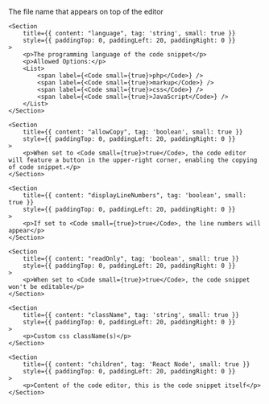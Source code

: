 
<PackageInstallGuide packageName="@wpmudev/sui-code-editor" />

<Section title="Props" border={true}>
    <Section
    	title={{ content: "filename", tag: 'string', small: true }}
    	style={{ paddingTop: 0, paddingLeft: 20, paddingRight: 0 }}
    >
    	<p>The file name that appears on top of the editor</p>
    </Section>

    <Section
    	title={{ content: "language", tag: 'string', small: true }}
    	style={{ paddingTop: 0, paddingLeft: 20, paddingRight: 0 }}
    >
    	<p>The programming language of the code snippet</p>
    	<p>Allowed Options:</p>
    	<List>
    		<span label={<Code small={true}>php</Code>} />
    		<span label={<Code small={true}>markup</Code>} />
    		<span label={<Code small={true}>css</Code>} />
    		<span label={<Code small={true}>JavaScript</Code>} />
    	</List>
    </Section>

    <Section
    	title={{ content: "allowCopy", tag: 'boolean', small: true }}
    	style={{ paddingTop: 0, paddingLeft: 20, paddingRight: 0 }}
    >
    	<p>When set to <Code small={true}>true</Code>, the code editor will feature a button in the upper-right corner, enabling the copying of code snippet.</p>
    </Section>

    <Section
    	title={{ content: "displayLineNumbers", tag: 'boolean', small: true }}
    	style={{ paddingTop: 0, paddingLeft: 20, paddingRight: 0 }}
    >
    	<p>If set to <Code small={true}>true</Code>, the line numbers will appear</p>
    </Section>

    <Section
    	title={{ content: "readOnly", tag: 'boolean', small: true }}
    	style={{ paddingTop: 0, paddingLeft: 20, paddingRight: 0 }}
    >
    	<p>When set to <Code small={true}>true</Code>, the code snippet won't be editable</p>
    </Section>

    <Section
    	title={{ content: "className", tag: 'string', small: true }}
    	style={{ paddingTop: 0, paddingLeft: 20, paddingRight: 0 }}
    >
    	<p>Custom css className(s)</p>
    </Section>

    <Section
    	title={{ content: "children", tag: 'React Node', small: true }}
    	style={{ paddingTop: 0, paddingLeft: 20, paddingRight: 0 }}
    >
    	<p>Content of the code editor, this is the code snippet itself</p>
    </Section>

</Section>
